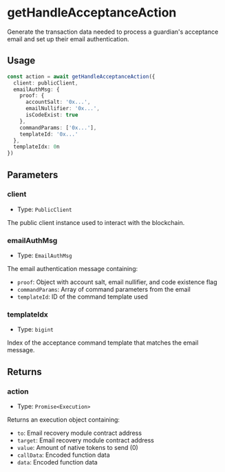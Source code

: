 # getHandleAcceptanceAction

Generate the transaction data needed to process a guardian's acceptance email and set up their email authentication.

## Usage

```typescript
const action = await getHandleAcceptanceAction({
  client: publicClient,
  emailAuthMsg: {
    proof: {
      accountSalt: '0x...',
      emailNullifier: '0x...',
      isCodeExist: true
    },
    commandParams: ['0x...'],
    templateId: '0x...'
  },
  templateIdx: 0n
})
```

## Parameters

### client

- Type: `PublicClient`

The public client instance used to interact with the blockchain.

### emailAuthMsg

- Type: `EmailAuthMsg`

The email authentication message containing:
- `proof`: Object with account salt, email nullifier, and code existence flag
- `commandParams`: Array of command parameters from the email
- `templateId`: ID of the command template used

### templateIdx

- Type: `bigint`

Index of the acceptance command template that matches the email message.

## Returns

### action

- Type: `Promise<Execution>`

Returns an execution object containing:
- `to`: Email recovery module contract address
- `target`: Email recovery module contract address
- `value`: Amount of native tokens to send (0)
- `callData`: Encoded function data
- `data`: Encoded function data